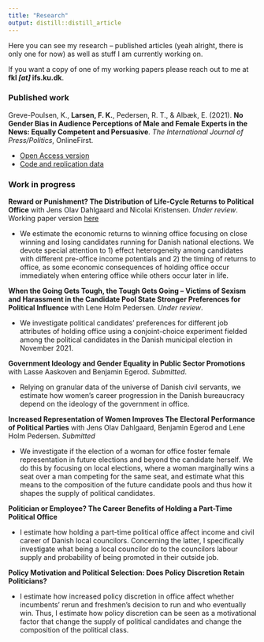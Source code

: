 ```yaml
---
title: "Research"
output: distill::distill_article
---
```



Here you can see my research -- published articles (yeah alright, there is only one for now) as well as stuff I am currently working on.

If you want a copy of one of my working papers please reach out to me at **fkl *[at]* ifs.ku.dk**.



### Published work

Greve-Poulsen, K., **Larsen, F. K.**, Pedersen, R. T., & Albæk, E. (2021). **No Gender Bias in Audience Perceptions of Male and Female Experts in the News: Equally Competent and Persuasive**. *The International Journal of Press/Politics*, OnlineFirst.

* [Open Access version](https://portal.findresearcher.sdu.dk/en/publications/no-gender-bias-in-audience-perceptions-of-male-and-female-experts)
* [Code and replication data](https://t.co/VNDcuQ8Lnz)

<p>

### Work in progress 

__Reward or Punishment? The Distribution of Life-Cycle Returns to Political Office__ with Jens Olav Dahlgaard and Nicolai Kristensen. *Under review*. Working paper version [here](https://www.iza.org/publications/dp/15274/reward-or-punishment-the-distribution-of-life-cycle-returns-to-political-office)


* We estimate the economic returns to winning office focusing on close winning and losing candidates running for Danish national elections. We devote special attention to 1) effect heterogeneity among candidates with different pre-office income potentials and 2) the timing of returns to office, as some economic consequences of holding office occur immediately when entering office while others occur later in life.

<p>

__When the Going Gets Tough, the Tough Gets Going -- Victims of Sexism and Harassment in the Candidate Pool State Stronger Preferences for Political Influence__ with Lene Holm Pedersen. *Under review*.

* We investigate political candidates' preferences for different job attributes of holding office using a conjoint-choice experiment fielded among the political candidates in the Danish municipal election in November 2021.

<p>

__Government Ideology and Gender Equality in Public Sector Promotions__ with Lasse Aaskoven and Benjamin Egerod. *Submitted*.

* Relying on granular data of the universe of Danish civil servants, we estimate how women’s career progression in the Danish bureaucracy depend on the ideology of the government in office.


<p>

__Increased Representation of Women Improves The Electoral Performance of Political Parties__ with Jens Olav Dahlgaard, Benjamin Egerod and Lene Holm Pedersen. *Submitted*

* We investigate if the election of a woman for office foster female representation in future elections and beyond the candidate herself. We do this by focusing on local elections, where a woman marginally wins a seat over a man competing for the same seat, and estimate what this means to the composition of the future candidate pools and thus how it shapes the supply of political candidates.

<p>

__Politician or Employee? The Career Benefits of Holding a Part-Time Political Office__

* I estimate how holding a part-time political office affect income and civil career of Danish local councilors. Concerning the latter, I specifically investigate what being a local councilor do to the councilors labour supply and probability of being promoted in their outside job.

<p>

__Policy Motivation and Political Selection: Does Policy Discretion Retain Politicians?__

* I estimate how increased policy discretion in office affect whether incumbents' rerun and freshmen's decision to run and who eventually win. Thus, I estimate how policy discretion can be seen as a motivational factor that change the supply of political candidates and change the composition of the political class.


